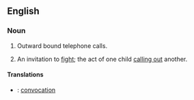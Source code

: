 ==English==

===Noun===
{{en-noun}}

# {{communications|jargon}} Outward bound telephone calls.
# {{slang}} An invitation to [[fight]]; the act of one child [[calling out]] another.

====Translations====
{{trans-top|outward bound telephone calls}}
{{trans-mid}}
{{trans-bottom}}

{{trans-top|''(slang)'' an invitation to fight}}
{{trans-mid}}
{{trans-bottom}}

{{checktrans-top}}
*{{ttbc|French}}: [[convocation]] {{f}}
{{checktrans-bottom}}